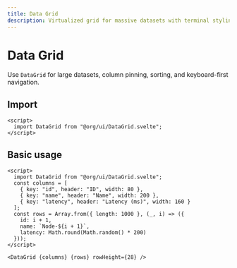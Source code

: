 ```yaml
---
title: Data Grid
description: Virtualized grid for massive datasets with terminal styling.
---
```


# Data Grid

Use `DataGrid` for large datasets, column pinning, sorting, and keyboard-first navigation.

## Import

```svelte
<script>
  import DataGrid from "@org/ui/DataGrid.svelte";
</script>
```

## Basic usage

```svelte preview
<script>
  import DataGrid from "@org/ui/DataGrid.svelte";
  const columns = [
    { key: "id", header: "ID", width: 80 },
    { key: "name", header: "Name", width: 200 },
    { key: "latency", header: "Latency (ms)", width: 160 }
  ];
  const rows = Array.from({ length: 1000 }, (_, i) => ({
    id: i + 1,
    name: `Node-${i + 1}`,
    latency: Math.round(Math.random() * 200)
  }));
</script>

<DataGrid {columns} {rows} rowHeight={28} />
```
